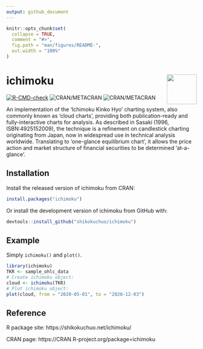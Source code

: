 ```yaml
---
output: github_document
---
```


<!-- README.md is generated from README.Rmd. Please edit that file -->

```r
knitr::opts_chunk$set(
  collapse = TRUE,
  comment = "#>",
  fig.path = "man/figures/README-",
  out.width = "100%"
)
```

# ichimoku <img src='man/figures/logo.jpg' align="right" height="79" />

<!-- badges: start -->
[![R-CMD-check](https://github.com/shikokuchuo/ichimoku/actions/workflows/R-CMD-check.yaml/badge.svg)](https://github.com/shikokuchuo/ichimoku/actions/workflows/R-CMD-check.yaml)
![CRAN/METACRAN](https://img.shields.io/cran/v/ichimoku)
![CRAN/METACRAN](https://img.shields.io/cran/l/ichimoku)
<!-- badges: end -->

An implementation of the 'Ichimoku Kinko Hyo' charting system, also commonly known as 'cloud charts', providing both publication-ready and fully-interactive charts for analysis. As described in Sasaki (1996, ISBN:4925152009), the technique is a refinement on candlestick charting originating from Japan, now in widespread use in technical analysis worldwide. Translating to 'one-glance equilibrium chart', it allows the price action and market structure of financial securities to be determined 'at-a-glance'.

## Installation

Install the released version of ichimoku from CRAN:

``` r
install.packages("ichimoku")
```

Or install the development version of ichimoku from GitHub with:

``` r
devtools::install_github("shikokuchuo/ichimoku")
```

## Example

Simply `ichimoku()` and `plot()`.

```r
library(ichimoku)
TKR <- sample_ohlc_data
# Create ichimoku object:
cloud <- ichimoku(TKR)
# Plot ichimoku object:
plot(cloud, from = "2020-05-01", to = "2020-12-03")
```

## Reference

R package site: https://shikokuchuo.net/ichimoku/

CRAN page: https://CRAN.R-project.org/package=ichimoku


